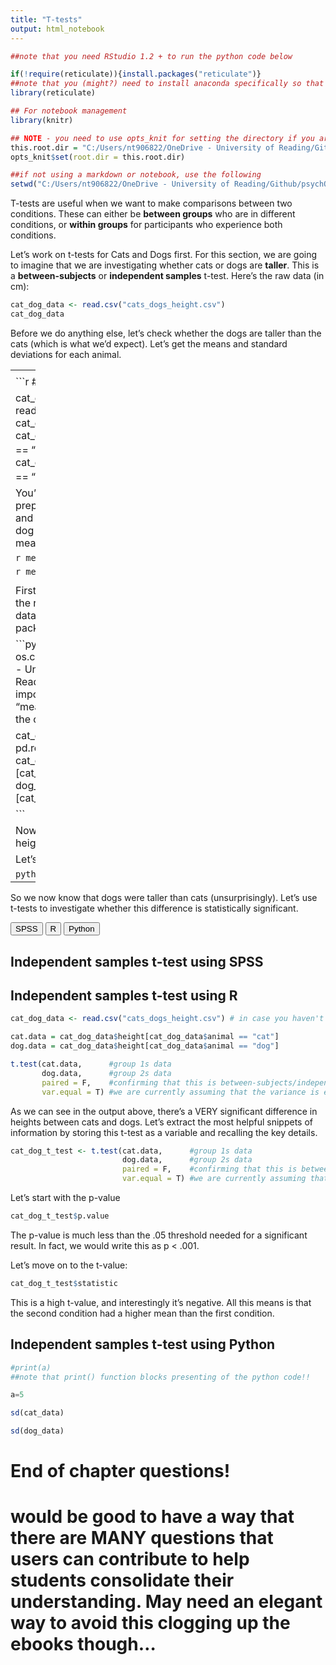 ```yaml
---
title: "T-tests"
output: html_notebook
---
```


```r
##note that you need RStudio 1.2 + to run the python code below

if(!require(reticulate)){install.packages("reticulate")}
##note that you (might?) need to install anaconda specifically so that you can call python (3.7)
library(reticulate)

## For notebook management
library(knitr) 

## NOTE - you need to use opts_knit for setting the directory if you are using a markdown or notebook. 
this.root.dir = "C:/Users/nt906822/OneDrive - University of Reading/Github/psychOpenStatsbook/"
opts_knit$set(root.dir = this.root.dir)

##if not using a markdown or notebook, use the following
setwd("C:/Users/nt906822/OneDrive - University of Reading/Github/psychOpenStatsbook/")


```


T-tests are useful when we want to make comparisons between two conditions. These can either be <b>between
groups</b> who are in different conditions, or <b>within groups</b> for participants who experience both conditions. 

Let's work on t-tests for Cats and Dogs first. For this section, we are going to imagine that we are investigating whether cats or dogs are <b>taller</b>. This is a <b>between-subjects</b> or <b>independent samples</b> t-test. Here's the raw data (in cm):

```r
cat_dog_data <- read.csv("cats_dogs_height.csv")
cat_dog_data
```

Before we do anything else, let's check whether the dogs are taller than the cats (which is what we'd expect). Let's get the means and standard deviations for each animal.

-----
<div id="means_div">
  <button class="btn btn-primary hide_show">SPSS</button>
  <button class="btn btn-primary hide_show">R</button>
  <button class="btn btn-primary hide_show">Python</button>
  <div class="spss_div">
## Mean using SPSS
  </div>
  <div class="r_div">
## Mean using R
  
```r
## let's load the data and separate it

cat_dog_data <- read.csv("cats_dogs_height.csv")
cat_data = cat_dog_data$height[cat_dog_data$animal == "cat"]
dog_data = cat_dog_data$height[cat_dog_data$animal == "dog"]
```

You'll see above a couple of steps to prepare the data for us getting the mean and standard deviations for the cat and dog data separately. Let's get the means for each:

```r
mean(cat_data)
```

```r
mean(dog_data)
```

  </div>
  <div class="python_div">
## Mean using python

First, let's prepare the data by loading the relevant packages and storing the data into a dataframe using the <b>pandas</b> package:

```python
import os
os.chdir("C:/Users/nt906822/OneDrive - University of Reading/Github/psychOpenStatsbook/")
import statistics   # for it's function "mean"
import pandas as pd # to read the csv into a dataframe

cat_dog_data = pd.read_csv('cats_dogs_height.csv')
cat_data = cat_dog_data["height"][cat_dog_data["animal"] == "cat"]
dog_data = cat_dog_data["height"][cat_dog_data["animal"] == "dog"]

```

Now we can focus on getting the mean height for the cats and dogs. 

Let's start with cats

```python
statistics.mean(cat_data)
```
```python
#don't run the above one or else the html file will not show the code
statistics.mean(cat_data)
```
And then dogs
```python
statistics.mean(dog_data)
```
```python
#don't run the above one or else the html file will not show the code
statistics.mean(dog_data)
```
  </div>
</div>

-----

So we now know that dogs were taller than cats (unsurprisingly). Let's use t-tests to investigate whether this difference is statistically significant.


<div id="ind_samples_div">
  <button class="btn btn-primary hide_show">SPSS</button>
  <button class="btn btn-primary hide_show">R</button>
  <button class="btn btn-primary hide_show">Python</button>
  <div class="spss_div">
## Independent samples t-test using SPSS
  </div>

  <div class="r_div">
## Independent samples t-test using R

```r

cat_dog_data <- read.csv("cats_dogs_height.csv") # in case you haven't already loaded the data

cat.data = cat_dog_data$height[cat_dog_data$animal == "cat"]
dog.data = cat_dog_data$height[cat_dog_data$animal == "dog"]

t.test(cat.data,      #group 1s data
       dog.data,      #group 2s data
       paired = F,    #confirming that this is between-subjects/independent samples
       var.equal = T) #we are currently assuming that the variance is equal between groups, and so can run a student's t-test. HOWEVER, we will challenge this assumption in a moment.

```
  As we can see in the output above, there's a VERY significant difference in heights between cats and dogs. Let's extract the most helpful snippets of information by storing this t-test as a variable and recalling the key details.
  
```r
cat_dog_t_test <- t.test(cat.data,      #group 1s data
                         dog.data,      #group 2s data
                         paired = F,    #confirming that this is between-subjects/independent samples
                         var.equal = T) #we are currently assuming that the variance is equal between groups, and so can run a student's t-test. HOWEVER, we will challenge this assumption in a moment.

```
Let's start with the p-value
```r
cat_dog_t_test$p.value
```
The p-value is much less than the .05 threshold needed for a significant result. In fact, we would write this as p < .001.

Let's move on to the t-value:

```r
cat_dog_t_test$statistic
```

This is a high t-value, and interestingly it's negative. All this means is that the second condition had a higher mean than the first condition.
  
  
  </div>
  <div class="python_div">
## Independent samples t-test using Python

```python
#print(a)
##note that print() function blocks presenting of the python code!!

a=5
```
  </div>
</div>



```r
sd(cat_data)
```
```r
sd(dog_data)
```
  

# End of chapter questions!

# would be good to have a way that there are MANY questions that users can contribute to help students consolidate their understanding. May need an elegant way to avoid this clogging up the ebooks though...


<script src="page_management.js"></script>
